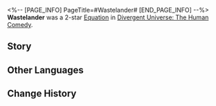 <%-- [PAGE_INFO]
PageTitle=#Wastelander#
[END_PAGE_INFO] --%>
{{Removed|Equation}}
{{Equation Infobox
|period   = The Human Comedy
|rarity   = 2
|path1    = Destruction*4
|path2    = Nihility*4
|effect   = After a character attacks a Weakness Broken enemy, converts the Toughness Reduction of the attack into 1 instance of {{Color|h|100%}} {{Trait|Super Break DMG}}. After accumulating {{Color|h|30}} stack(s) of {{Trait|Grit}}, additionally deals {{Color|h|100%}} {{Trait|Super Break DMG}} caused by this effect.
|mentions = Nailscrap Town; Talia
}}
'''Wastelander''' was a 2-star [[Divergent Universe: The Human Comedy/Equatoins|Equation]] in [[Divergent Universe: The Human Comedy]].

==Story==
{{Description|The sound of gunfire erupts along with the roars and curses of explosions &mdash; it is another morning in Nailscrap Town. You find several broken parts after rummaging through the junk pile. Before you can inspect them closer, the roar of the bandits has already arrived with the radiative hot wind. They are the rats that gnaw on wires and the lizards that feast on ores &mdash; the cheapest scum on the junkyard. You respond to their presence with artillery fire, unleashing devastating flames.<br /><br />Order is the biggest joke in Talia, and philosophy is the saddest elegy in the barren land. Destroying and being destroyed occupy ninety percent of the time spent in the junkyard. Riding an off-road vehicle, you tread the path covered by collapsed tiles under the scorching, which were still intact yesterday. The engineers lay prone on top of the car, praying not to be hit by the stray bullets. Meanwhile, you open up the garbage they've cobbled together, preparing to give the enemy a little surprise.}}
<!--
==Gameplay Notes==
* 
-->
==Other Languages==
{{Other Languages
|en   = Wastelander
|zhs  = 废土客
|zht  = 廢土客
|ja   = {{Rubi|廃土客|はいどきゃく}}
|ko   = 황야인
|es   = Habitante del yermo
|fr   = Ferrailleur
|ru   = Головорез
|th   = มนุษย์แดนร้าง
|vi   = Kẻ Hoang Dã
|de   = Ödländer
|id   = Wastelander
|pt   = Andarilho
}}

==Change History==
{{Change History|2.3}}